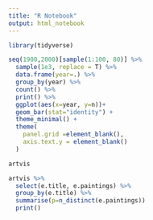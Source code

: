 ```yaml
---
title: "R Notebook"
output: html_notebook
---
```


```r
library(tidyverse)
```


```r
seq(1900,2000)[sample(1:100, 80)] %>% 
  sample(1e3, replace = T) %>% 
  data.frame(year=.) %>% 
  group_by(year) %>% 
  count() %>% 
  print() %>% 
  ggplot(aes(x=year, y=n))+
  geom_bar(stat="identity") +
  theme_minimal() +
  theme(
    panel.grid =element_blank(),
    axis.text.y = element_blank()
  )
```


```r
artvis
```

```r
artvis %>% 
  select(e.title, e.paintings) %>% 
  group_by(e.title) %>%
  summarise(p=n_distinct(e.paintings))
  print()
```




